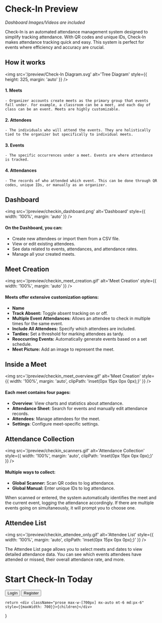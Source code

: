 
<Head>
    <link rel="stylesheet" href="https://unpkg.com/@tailwindcss/typography@0.5.0/dist/typography.min.css"></link>
</Head>

# Check-In Preview

*Dashboard Images/Videos are included*

Check-In is an automated attendance management system designed to simplify tracking attendance. With QR codes and unique IDs, Check-In makes attendance tracking quick and easy. This system is perfect for events where efficiency and accuracy are crucial.

## How it works

<img src='/preview/Check-In Diagram.svg' alt='Tree Diagram' style={{ height: 325, margin: 'auto' }} />

#### **1. Meets**
    - Organizer accounts create meets as the primary group that events fall under. For example, a classroom can be a meet, and each day of class can be an event. Meets are highly customizable.

#### **2. Attendees**
    - The individuals who will attend the events. They are holistically tied to the organizer but specifically to individual meets.

#### **3. Events**
    - The specific occurrences under a meet. Events are where attendance is tracked.

#### **4. Attendances**
    - The records of who attended which event. This can be done through QR codes, unique IDs, or manually as an organizer.

<a id='visuals'></a>
## Dashboard

<img src='/preview/checkin_dashboard.png' alt='Dashboard' style={{ width: '100%', margin: 'auto' }} />

#### **On the Dashboard, you can:**
- Create new attendees or import them from a CSV file.
- View or edit existing attendees.
- See data related to events, attendances, and attendance rates.
- Manage all your created meets.

## Meet Creation

<img src='/preview/checkin_meet_creation.gif' alt='Meet Creation' style={{ width: '100%', margin: 'auto' }} />

#### **Meets offer extensive customization options:**
- **Name**
- **Track Absent:** Toggle absent tracking on or off.
- **Multiple Event Attendances:** Allows an attendee to check in multiple times for the same event.
- **Include All Attendees:** Specify which attendees are included.
- **Tardies:** Set a threshold for marking attendees as tardy.
- **Reoccurring Events:** Automatically generate events based on a set schedule.
- **Meet Picture:** Add an image to represent the meet.

## Inside a Meet

<img src='/preview/checkin_meet_overview.gif' alt='Meet Creation' style={{ width: '100%', margin: 'auto', clipPath: 'inset(0px 15px 0px 0px);}' }} />

#### **Each meet contains four pages:**
- **Overview**: View charts and statistics about attendance.
- **Attendance Sheet**: Search for events and manually edit attendance records.
- **Attendees**: Manage attendees for the meet.
- **Settings**: Configure meet-specific settings.

## Attendance Collection

<img src='/preview/checkin_scanners.gif' alt='Attendance Collection' style={{ width: '100%', margin: 'auto', clipPath: 'inset(0px 15px 0px 0px);}' }} />

#### **Multiple ways to collect:**
- **Global Scanner:** Scan QR codes to log attendance.
- **Global Manual:** Enter unique IDs to log attendance.

When scanned or entered, the system automatically identifies the meet and the current event, logging the attendance accordingly. If there are multiple events going on simultaneously, it will prompt you to choose one.

## Attendee List

<img src='/preview/checkin_attendee_only.gif' alt='Attendee List' style={{ width: '100%', margin: 'auto', clipPath: 'inset(0px 15px 0px 0px);}' }} />

The Attendee List page allows you to select meets and dates to view detailed attendance data. You can see which events attendees have attended or missed, their overall attendance rate, and more.

# Start Check-In Today
<div className='flex justify-start items-start gap-3' style={{marginBottom: 150}}>
    <Link href='/login'><button className='btn btn-primary btn-outline'>LogIn</button></Link>
    <Link href='/register'><button className='btn btn-primary'>Register</button></Link>
</div>

    return <div className="prose max-w-[700px] mx-auto mt-6 md:px-6" style={{maxWidth: 700}}>{children}</div>
}